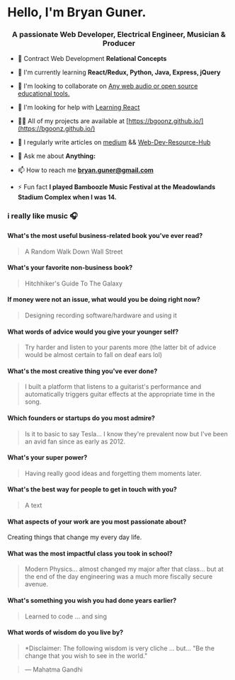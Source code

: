 # Hello, I'm Bryan Guner.

<h3 align="center">A passionate Web Developer, Electrical Engineer, Musician & Producer</h3>




- 🔭 Contract Web Development **Relational Concepts**

- 🌱 I'm currently learning **React/Redux, Python, Java, Express, jQuery**

- 👯 I'm looking to collaborate on [Any web audio or open source educational tools.](https://goofy-euclid-1cd736.netlify.app/core-site/index.html)

- 🤝 I'm looking for help with [Learning React](https://github.com/bgoonz/React-Practice)

- 👨‍💻 All of my projects are available at [https://bgoonz.github.io/](https://bgoonz.github.io/)

- 📝 I regularly write articles on [medium](https://bryanguner.medium.com/) && [Web-Dev-Resource-Hub](https://web-dev-resource-hub.netlify.app/)

- 💬 Ask me about **Anything:**

- 📫 How to reach me **bryan.guner@gmail.com**

- ⚡ Fun fact **I played Bamboozle Music Festival at the Meadowlands Stadium Complex when I was 14.**

### i really like music :headphones:


#### What's the most useful business-related book you've ever read?
> A Random Walk Down Wall Street

#### What's your favorite non-business book?
> Hitchhiker's Guide To The Galaxy

#### If money were not an issue, what would you be doing right now?
> Designing recording software/hardware and using it

#### What words of advice would you give your younger self?
> Try harder and listen to your parents more (the latter bit of advice would be almost certain to fall on deaf ears lol)

#### What's the most creative thing you've ever done?
> I built a platform that listens to a guitarist's performance and automatically triggers guitar effects at the appropriate time in the song.

#### Which founders or startups do you most admire?
> Is it to basic to say Tesla... I know they're prevalent now but I've been an avid fan since as early as 2012.

#### What's your super power?
> Having really good ideas and forgetting them moments later.

#### What's the best way for people to get in touch with you?
> A text

#### What aspects of your work are you most passionate about?
Creating things that change my every day life.

#### What was the most impactful class you took in school?
> Modern Physics... almost changed my major after that class... but at the end of the day engineering was a much more fiscally secure avenue.

#### What's something you wish you had done years earlier?
> Learned to code ... and sing

#### What words of wisdom do you live by?
> *Disclaimer: The following wisdom is very cliche ... but... "Be the change that you wish to see in the world."

> ― Mahatma Gandhi

